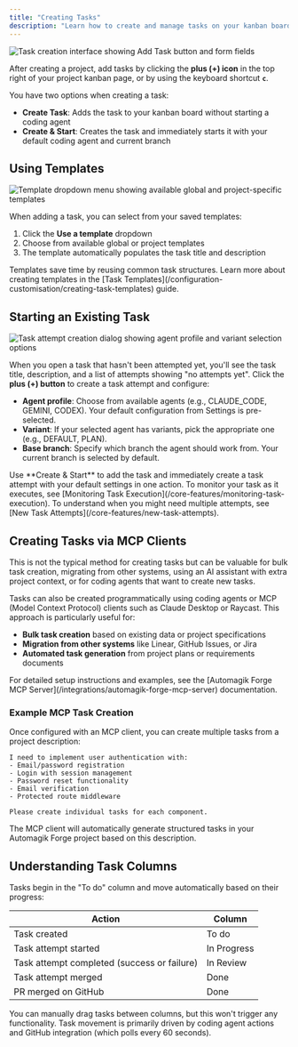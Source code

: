 ```yaml
---
title: "Creating Tasks"
description: "Learn how to create and manage tasks on your kanban board, including using templates, starting coding agents, and understanding task states"
---
```


<Frame>
<img src="/images/screenshot-create-task.png" alt="Task creation interface showing Add Task button and form fields" />
</Frame>

After creating a project, add tasks by clicking the **plus (+) icon** in the top right of your project kanban page, or by using the keyboard shortcut **`c`**.

You have two options when creating a task:

- **Create Task**: Adds the task to your kanban board without starting a coding agent
- **Create & Start**: Creates the task and immediately starts it with your default coding agent and current branch

## Using Templates

<Frame>
<img src="/images/screenshot-create-task-template-dropdown.png" alt="Template dropdown menu showing available global and project-specific templates" />
</Frame>

When adding a task, you can select from your saved templates:

1. Click the **Use a template** dropdown
2. Choose from available global or project templates
3. The template automatically populates the task title and description

<Note>
Templates save time by reusing common task structures. Learn more about creating templates in the [Task Templates](/configuration-customisation/creating-task-templates) guide.
</Note>

## Starting an Existing Task

<Frame>
<img src="/images/af-new-task-attempt.png" alt="Task attempt creation dialog showing agent profile and variant selection options" />
</Frame>

When you open a task that hasn't been attempted yet, you'll see the task title, description, and a list of attempts showing "no attempts yet". Click the **plus (+) button** to create a task attempt and configure:

- **Agent profile**: Choose from available agents (e.g., CLAUDE_CODE, GEMINI, CODEX). Your default configuration from Settings is pre-selected.
- **Variant**: If your selected agent has variants, pick the appropriate one (e.g., DEFAULT, PLAN).
- **Base branch**: Specify which branch the agent should work from. Your current branch is selected by default.

<Tip>
Use **Create & Start** to add the task and immediately create a task attempt with your default settings in one action.
</Tip>

<Note>
To monitor your task as it executes, see [Monitoring Task Execution](/core-features/monitoring-task-execution). To understand when you might need multiple attempts, see [New Task Attempts](/core-features/new-task-attempts).
</Note>

## Creating Tasks via MCP Clients

<Warning>
This is not the typical method for creating tasks but can be valuable for bulk task creation, migrating from other systems, using an AI assistant with extra project context, or for coding agents that want to create new tasks.
</Warning>

Tasks can also be created programmatically using coding agents or MCP (Model Context Protocol) clients such as Claude Desktop or Raycast. This approach is particularly useful for:

- **Bulk task creation** based on existing data or project specifications
- **Migration from other systems** like Linear, GitHub Issues, or Jira
- **Automated task generation** from project plans or requirements documents

<Tip>
For detailed setup instructions and examples, see the [Automagik Forge MCP Server](/integrations/automagik-forge-mcp-server) documentation.
</Tip>

### Example MCP Task Creation

Once configured with an MCP client, you can create multiple tasks from a project description:

```
I need to implement user authentication with:
- Email/password registration
- Login with session management  
- Password reset functionality
- Email verification
- Protected route middleware

Please create individual tasks for each component.
```

The MCP client will automatically generate structured tasks in your Automagik Forge project based on this description.

## Understanding Task Columns

Tasks begin in the "To do" column and move automatically based on their progress:

| Action | Column |
|--------|---------|
| Task created | To do |
| Task attempt started | In Progress |
| Task attempt completed (success or failure) | In Review |
| Task attempt merged | Done |
| PR merged on GitHub | Done |

<Info>
You can manually drag tasks between columns, but this won't trigger any functionality. Task movement is primarily driven by coding agent actions and GitHub integration (which polls every 60 seconds).
</Info>
